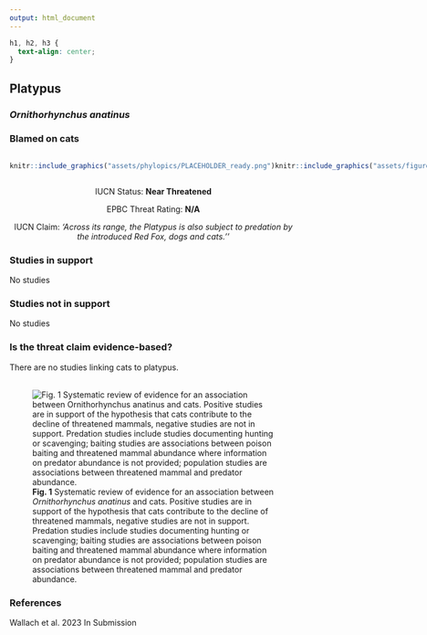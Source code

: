 ```yaml
---
output: html_document
---
```

```css
h1, h2, h3 {
  text-align: center;
}
```

## **Platypus**
### *Ornithorhynchus anatinus*
### Blamed on cats

:::: {style="display: flex;"}

::: {}
  ```r
  knitr::include_graphics("assets/phylopics/PLACEHOLDER_ready.png")
  ```
:::

::: {}

:::

::: {}
  ```r
  knitr::include_graphics("assets/figures/Map_Cat_Ornithorhynchus anatinus.png")
  ```
:::

::::
<center>
IUCN Status: **Near Threatened**

EPBC Threat Rating: **N/A**

IUCN Claim: *'Across its range, the Platypus is also subject to predation by the introduced Red Fox, dogs and cats.''*

</center>

### Studies in support

No studies

### Studies not in support

No studies

### Is the threat claim evidence-based?

There are no studies linking cats to platypus.
<br>
<br>

![**Fig. 1**  Systematic review of evidence for an association between *Ornithorhynchus anatinus* and cats. Positive studies are in support of the hypothesis that cats contribute to the decline of threatened mammals, negative studies are not in support. Predation studies include studies documenting hunting or scavenging; baiting studies are associations between poison baiting and threatened mammal abundance where information on predator abundance is not provided; population studies are associations between threatened mammal and predator abundance.](assets/figures/Main_Evidence_Cat_Ornithorhynchus anatinus.png)

### References



Wallach et al. 2023 In Submission

